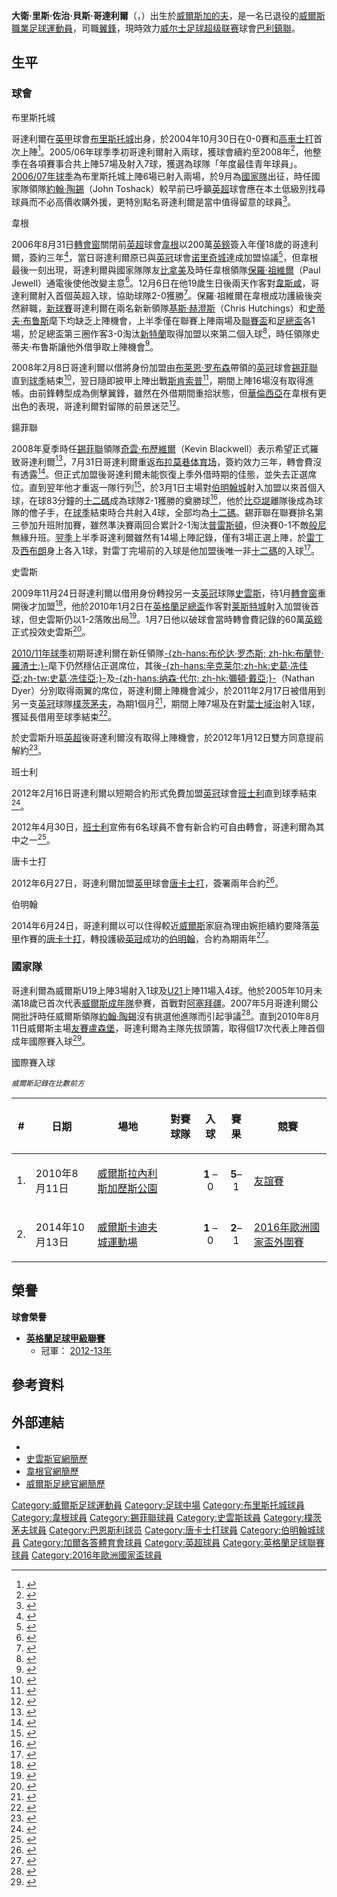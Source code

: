 {{noteTA|G1=EPL|G2=FAcup|G3=Football|G4=uefa
|T=zh-hans:大卫·科特里尔; zh-hk:大衛·哥達利爾;
|1=zh-hans:科特里尔; zh-hk:哥達利爾;
|2=zh-hans:大卫; zh-hk:大衛;
|3=zh-hans:大卫·里斯·乔治·贝斯特·科特里尔; zh-hk:大衛·里斯·佐治·貝斯·哥達利爾;
|4=zh-hans:贝拉米; zh-hk:比拿美;
|5=zh-hans:保罗·杰维尔; zh-hk:保羅·祖維爾;
|6=zh-hans:约翰·托沙克; zh-hk:約翰·陶錫;
|7=zh-hans:史蒂夫·布鲁斯; zh-hk:史提夫·布魯士;
|8=zh-hans:布莱恩·罗布森; zh-hk:白賴仁·笠臣;
|9=zh-hans:布拉莫巷体育场; zh-hk:巴拉摩徑球場;
|10=zh-hans:比蒂; zh-hk:比亞堤;
}}
{{Infobox football biography
|name           = 大衛·哥達利爾<br />''David Cotterill''
|image          = David Cotterill.jpg
|fullname       = David Rhys George Best Cotterill<ref name="Hugman2010-11 96">{{Cite book|editor-first=Barry J.|editor-last=Hugman|title=The PFA Footballers' Who's Who 2010–11|year=2010|publisher=Mainstream Publishing|isbn=978-1-84596-601-0|page=96}}</ref>
|height         = {{height|ft=5|in=9}}<ref>{{cite web |url=http://www.bcfc.com/team/player-profile/david-cotterill/11 |title=Player profiles: David Cotterill |publisher=Birmingham City F.C. |accessdate=2014-12-28 |deadurl=yes |archiveurl=https://archive.is/20141228154602/http://www.bcfc.com/team/player-profile/david-cotterill/11 |archivedate=2014-12-28 }}</ref>
|birth_date     = {{Birth date and age|1987|12|4|df=y}}
|birth_place    = 威爾斯[[加的夫|加的夫]]
|currentclub    = [[巴利鎮聯足球會|巴利鎮聯]]
|clubnumber     = 11
| position            = [[中場#翼鋒|右／左翼]]
|youthyears1    = – |youthclubs1 = [[布里斯托尔城足球俱乐部|布里斯托尔城]]
|years1         = 2004–2006 |clubs1 = [[布里斯托尔城足球俱乐部|布里斯托尔城]]                  |caps1 = 62  |goals1 = 8
|years2         = 2006–2008 |clubs2 = [[威根竞技足球俱乐部|威根]]              |caps2 = 18  |goals2 = 1
|years3         = 2008      |clubs3 = → [[谢菲尔德联足球俱乐部|谢菲尔德联]] |caps3 = 16  |goals3 = 0
|years4         = 2008–2010 |clubs4 = [[谢菲尔德联足球俱乐部|谢菲尔德联]]          |caps4 = 38  |goals4 = 6
|years5         = 2009–2010 |clubs5 = → [[斯旺西城足球俱乐部|斯旺西城]]       |caps5 = 4   |goals5 = 0
|years6         = 2010–2012 |clubs6 = [[斯旺西城足球俱乐部|斯旺西城]]                |caps6 = 31  |goals6 = 4
|years7         = 2011      |clubs7 = → [[朴茨茅斯足球俱乐部|朴茨茅斯]]             |caps7 = 15  |goals7 = 1
|years8         = 2012      |clubs8 = [[巴恩斯利足球俱乐部|巴恩斯利]]                          |caps8 = 11  |goals8 = 1
|years9         = 2012–2014 |clubs9 = [[唐卡斯特流浪足球俱乐部|唐卡斯特流浪]]          |caps9 = 84  |goals9 = 14
|years10        = 2014–2017 |clubs10= [[伯明翰足球會|伯明翰]]            |caps10= 102 |goals10= 14
|years11        = 2017      |clubs11= → [[布里斯托尔城足球俱乐部|布里斯托尔城]]         |caps11= 15  |goals11= 2
|years12        = 2018      |clubs12= [[加爾各答體育會|加爾各答體育會]]                         |caps12= 3   |goals12= 0
|years13        = 2020–      |clubs13= [[巴利鎮聯足球會|巴利鎮聯]]       |caps13= 24 |goals13= 4
|nationalyears1 = 2004–2005 |nationalteam1 = [[威爾斯19歲以下足球代表隊|威爾斯U19]] |nationalcaps1 = 3  |nationalgoals1 = 1
|nationalyears2 = 2005–2007 |nationalteam2 = [[威爾斯21歲以下足球代表隊|威爾斯U21]] |nationalcaps2 = 9  |nationalgoals2 = 4
|nationalyears3 = 2005–2018     |nationalteam3 = [[威爾斯足球代表隊|威爾斯]]              |nationalcaps3 = 24 |nationalgoals3 = 2
| club-update         = 2015年1月22日 (四) 00:05 (UTC)
}}

'''大衛·里斯·佐治·貝斯·哥達利爾'''（{{lang-en|'''David Rhys George Best Cotterill'''}}，{{bd|1987年|12月4日|catIdx=Cotterill, David}}）出生於[[威爾斯|威爾斯]][[加的夫|加的夫]]，是一名已退役的[[威爾斯人|威爾斯]][[職業|職業]][[足球|足球]][[運動員|運動員]]，司職[[中場#翼鋒|翼鋒]]，現時效力[[威尔士足球超级联赛|威尔士足球超级联赛]]球會[[巴利鎮聯足球會|巴利鎮聯]]。

==生平==
===球會===
;布里斯托城
哥達利爾在[[英甲|英甲]]球會[[布里斯托尔城足球俱乐部|布里斯托城]]出身，於2004年10月30日在0-0賽和[[科尔切斯特联足球俱乐部|高車士打]]首次上陣<ref>{{Cite web |language=en |url=http://news.bbc.co.uk/sport1/hi/football/eng_div_2/3947195.stm |title=Bristol City 0–0 Colchester |publisher=''[[BBC_Sport|BBC Sport]]'' |date=2004-10-30 |accessdate=2009-11-25}}</ref>。2005/06年球季季初哥達利爾射入兩球，獲球會續約至2008年<ref>{{cite news |language=en |url=http://www.skysports.com/story/0,19528,11726_2349788,00.html |title=Robins ace extends deal |publisher=''Sky Sports'' |date=2005-09-28 |accessdate=2010-12-28}}</ref>，他整季在各項賽事合共上陣57場及射入7球，獲選為球隊「年度最佳青年球員」。[[2006年至2007年英格蘭足球甲級聯賽|2006/07年球季]]為布里斯托城上陣6場已射入兩場，於9月為[[威爾斯足球代表隊|國家隊]]出征，時任國家隊領隊[[約翰·陶錫|約翰·陶錫]]（John Toshack）較早前已呼籲[[英超|英超]]球會應在本土低級別找尋球員而不必高價收購外援，更特別點名哥達利爾是當中值得留意的球員<ref>{{cite news |language=en |url=http://www.skysports.com/story/0,19528,11726_2368525,00.html |title=Cotterill keen to impress |publisher=''Sky Sports'' |date=2006-02-28 |accessdate=2010-12-28}}</ref>。

;韋根
2006年8月31日[[轉會窗|轉會窗]]關閉前[[英超|英超]]球會[[威根竞技足球俱乐部|韋根]]以200萬[[英鎊|英鎊]]簽入年僅18歲的哥達利爾，簽約三年<ref name="Latics swoop for £2m Cotterill">{{cite news |language=en |title=Latics swoop for £2m Cotterill |url=http://news.bbc.co.uk/sport1/hi/football/teams/w/wigan_athletic/5304238.stm |publisher=''[[BBC_Sport|BBC Sport]]'' |date=2006-08-31 |accessdate=2007-04-01 |archive-date=2008-02-13 |archive-url=https://web.archive.org/web/20080213024235/http://news.bbc.co.uk/sport1/hi/football/teams/w/wigan_athletic/5304238.stm |dead-url=no }}</ref>，當日哥達利爾原已與[[英冠|英冠]]球會[[诺里奇城足球俱乐部|诺里奇城]]達成加盟協議<ref>{{cite news |language=en |url=http://www.skysports.com/story/0,19528,11682_2388216,00.html |title=Canaries miss out on Cotterill |publisher=''Sky Sports'' |date=2006-09-01 |accessdate=2010-12-28 |archive-date=2017-02-17 |archive-url=https://web.archive.org/web/20170217144251/http://www.skysports.com/story/0,19528,11682_2388216,00.html |dead-url=no }}</ref>，但韋根最後一刻出現，哥達利爾與國家隊隊友[[克雷格·贝拉米|比拿美]]及時任韋根領隊[[保羅·祖維爾|保羅·祖維爾]]（Paul Jewell）通電後使他改變主意<ref>{{cite news |language=en |url=http://www.skysports.com/story/0,19528,11682_2395070,00.html |title=Cotterill convinced by Wigan |publisher=''Sky Sports'' |date=2006-11-11 |accessdate=2010-12-28 |archive-date=2017-02-17 |archive-url=https://web.archive.org/web/20170217144229/http://www.skysports.com/story/0,19528,11682_2395070,00.html |dead-url=no }}</ref>。12月6日在他19歲生日後兩天作客對[[西汉姆联足球俱乐部|韋斯咸]]，哥達利爾射入首個英超入球，協助球隊2-0獲勝<ref>{{Cite web |language=en |url=http://news.bbc.co.uk/sport1/hi/football/eng_prem/6201444.stm |title=West Ham 0–2 Wigan |publisher=''[[BBC_Sport|BBC Sport]]'' |date=2006-12-06 |accessdate=2009-11-25 |archive-date=2017-08-27 |archive-url=https://web.archive.org/web/20170827093345/http://news.bbc.co.uk/sport1/hi/football/eng_prem/6201444.stm |dead-url=no }}</ref>。保羅·祖維爾在韋根成功護級後突然辭職，[[2007年至2008年英格蘭超級聯賽|新球賽]]哥達利爾在兩名新新領隊[[基斯·赫澄斯|基斯·赫澄斯]]（Chris Hutchings）和[[史蒂夫·布鲁斯|史蒂夫·布鲁斯]]麾下均缺乏上陣機會，上半季僅在聯賽上陣兩場及[[英格蘭聯賽盃|聯賽盃]]和[[英格蘭足總盃|足總盃]]各1場，於足總盃第三圈作客3-0淘汰[[桑德兰足球俱乐部|新特蘭]]取得加盟以來第二個入球<ref>{{cite web |language=en |url=http://news.bbc.co.uk/sport1/hi/football/fa_cup/7163974.stm |title=Sunderland 0–3 Wigan |publisher=''[[BBC_Sport|BBC Sport]]'' |date=2008-01-05 |accessdate=2010-01-17 |archive-date=2008-01-08 |archive-url=https://web.archive.org/web/20080108073627/http://news.bbc.co.uk/sport1/hi/football/fa_cup/7163974.stm |dead-url=no }}</ref>，時任領隊史蒂夫·布鲁斯讓他外借爭取上陣機會<ref>{{cite news |language=en |url=http://www.skysports.com/story/0,19528,11682_3121270,00.html |title=Cotterill makes Blades switch |publisher=''Sky Sports'' |date=2008-02-08 |accessdate=2010-12-28 |archive-date=2017-02-17 |archive-url=https://web.archive.org/web/20170217144224/http://www.skysports.com/story/0,19528,11682_3121270,00.html |dead-url=no }}</ref>。

2008年2月8日哥達利爾以借將身份加盟由[[布莱恩·罗布森|布莱恩·罗布森]]帶領的[[英冠|英冠]]球會[[谢菲尔德联足球俱乐部|錫菲聯]]直到[[2007年至2008年英格蘭足球冠軍聯賽|球季]]結束<ref name="Blades seal Cotterill loan deal">{{cite news |language=en |title=Blades seal Cotterill loan deal |url=http://news.bbc.co.uk/sport1/hi/football/teams/s/sheff_utd/7235251.stm |publisher=''[[BBC_Sport|BBC Sport]]'' |date=2008-02-08 |accessdate=2008-02-08 |archive-date=2008-02-11 |archive-url=https://web.archive.org/web/20080211212228/http://news.bbc.co.uk/sport1/hi/football/teams/s/sheff_utd/7235251.stm |dead-url=no }}</ref>，翌日隨即披甲上陣出戰[[斯坎索普联足球俱乐部|斯肯索普]]<ref name="Blades début">{{cite news |language=en |title=Sheff Utd 0–0 Scunthorpe |url=http://www.sufc.premiumtv.co.uk/page/MatchReport/0,,10418~38564,00.html |publisher=[[谢菲尔德联足球俱乐部|''sufc.co.uk'']] |date=2008-02-09 |accessdate=2008-02-10 |deadurl=yes |archiveurl=https://web.archive.org/web/20080212200745/http://www.sufc.premiumtv.co.uk/page/MatchReport/0,,10418~38564,00.html |archivedate=2008-02-12 }}</ref>，期間上陣16場沒有取得進帳。由前鋒轉型成為側擊翼鋒，雖然在外借期間重拾狀態，但[[安东尼奥·瓦伦西亚|華倫西亞]]在韋根有更出色的表現，哥達利爾對留隊的前景迷茫<ref>{{cite news |language=en |url=http://www.skysports.com/story/0,19528,11682_3413924,00.html |title=Cotterill unsure over future |publisher=''Sky Sports'' |date=2008-04-12 |accessdate=2010-12-28 |archive-date=2016-03-09 |archive-url=https://web.archive.org/web/20160309155710/http://www.skysports.com/story/0,19528,11682_3413924,00.html |dead-url=no }}</ref>。

;鍚菲聯
2008年夏季時任[[谢菲尔德联足球俱乐部|錫菲聯]]領隊[[奇雲·布歷維爾|奇雲·布歷維爾]]（Kevin Blackwell）表示希望正式羅致哥達利爾<ref>{{cite news |language=en |url=http://www.skysports.com/story/0,19528,11683_3817863,00.html |title=Blades boss wants Cotterill |publisher=''Sky Sports'' |date=2008-07-14 |accessdate=2010-12-28 |archive-date=2008-09-29 |archive-url=https://web.archive.org/web/20080929183405/http://www.skysports.com/story/0,19528,11683_3817863,00.html |dead-url=no }}</ref>，7月31日哥達利爾重返[[布拉莫巷体育场|布拉莫巷体育场]]，簽約效力三年，轉會費沒有透露<ref name="blades switch">{{cite news |language=en |title=Triple Swoop |url=http://www.sufc.premiumtv.co.uk/page/NewsDetail/0,,10418~1355332,00.html |publisher=[[谢菲尔德联足球俱乐部|''sufc.co.uk'']] |date=2008-07-31 |accessdate=2008-07-31 |deadurl=yes |archiveurl=https://web.archive.org/web/20080914222929/http://www.sufc.premiumtv.co.uk/page/NewsDetail/0,,10418~1355332,00.html |archivedate=2008-09-14 }}</ref>。但正式加盟後哥達利爾未能恢復上季外借時期的佳態，並失去正選席位。直到翌年他才重返一隊行列<ref name="lack of form">{{cite news |language=en |title=Cotterill back with a bang for Sheffield United |url=http://www.thestar.co.uk/blades/Cotterill-back-with-a-bang.5026383.jp |publisher=''thestar.co.uk'' |date=2009-02-28 |accessdate=2009-03-01 |archive-url=https://web.archive.org/web/20090322050835/http://www.thestar.co.uk/blades/Cotterill-back-with-a-bang.5026383.jp |archive-date=2009-03-22 |dead-url=yes }}</ref>，於3月1日主場對[[伯明翰足球會|伯明翰城]]射入加盟以來首個入球，在球83分鐘的[[十二碼|十二碼]]成為球隊2-1獲勝的奠勝球<ref name="debut goal">{{cite news |language=en |title=Revitalised Cotterill sets his standard |url=http://www.thestar.co.uk/blades/Revitalised-Cotterill-sets-his-standard.5031785.jp |publisher=''thestar.co.uk'' |date=2009-03-03 |accessdate=2009-03-03 |archive-url=https://web.archive.org/web/20090307033258/http://www.thestar.co.uk/blades/Revitalised-Cotterill-sets-his-standard.5031785.jp |archive-date=2009-03-07 |dead-url=yes }}</ref>，他於[[占士·比亞堤|比亞堤]]離隊後成為球隊的儈子手，在[[2008年至2009年英格蘭足球冠軍聯賽|球季]]結束時合共射入4球，全部均為[[十二碼|十二碼]]。錫菲聯在聯賽排名第三參加升班附加賽，雖然準決賽兩回合累計2-1淘汰[[普雷斯顿足球俱乐部|普雷斯頓]]，但決賽0-1不敵[[伯恩利足球俱乐部|般尼]]無緣升班。[[2009年至2010年英格蘭足球冠軍聯賽|翌季]]上半季哥達利爾雖然有14場上陣記錄，僅有3場正選上陣，於[[雷丁足球俱乐部|雷丁]]及[[西布罗姆维奇足球俱乐部|西布朗]]身上各入1球，對雷丁完場前的入球是他加盟後唯一非[[十二碼|十二碼]]的入球<ref>{{cite news |language=en |url=http://news.bbc.co.uk/sport2/hi/football/eng_div_1/8202323.stm |title=Reading 1-3 Sheff Utd |publisher=''[[BBC_Sport|BBC Sport]]'' |date=2009-08-22 |accessdate=2010-12-28 |archive-date=2019-09-27 |archive-url=https://web.archive.org/web/20190927212254/http://news.bbc.co.uk/sport2/hi/football/eng_div_1/8202323.stm |dead-url=no }}</ref>。

;史雲斯
2009年11月24日哥達利爾以借用身份轉投另一支[[英冠|英冠]]球隊[[斯旺西城足球俱乐部|史雲斯]]，待1月[[轉會窗|轉會窗]]重開後才加盟<ref name="swans loan">{{cite news |language=en |title=Cotterill relishing Swans move |url=http://news.bbc.co.uk/sport1/hi/football/teams/s/swansea_city/8375360.stm |publisher=''[[BBC_Sport|BBC Sport]]'' |date=2009-11-24 |accessdate=2009-11-24}}</ref>，他於2010年1月2日在[[英格蘭足總盃|英格蘭足總盃]]作客對[[莱斯特城足球俱乐部|莱斯特城]]射入加盟後首球，但史雲斯仍以1-2落敗出局<ref>{{cite web |language=en |url=http://news.bbc.co.uk/sport1/hi/football/fa_cup/8434022.stm |title=Leicester 2–1 Swansea |publisher=''[[BBC_Sport|BBC Sport]]'' |date=2010-01-02 |accessdate=2010-01-17}}</ref>。1月7日他以破球會當時轉會費記錄的60萬[[英鎊|英鎊]]正式投效史雲斯<ref name="swans transfer">{{cite news |language=en |title=David Cotterill completes permanent Swansea move |url=http://news.bbc.co.uk/sport1/hi/football/teams/s/swansea_city/8446364.stm |publisher=''[[BBC_Sport|BBC Sport]]'' |date=2010-01-07 |accessdate=2010-01-07}}</ref>。

[[2010年至2011年英格蘭足球冠軍聯賽|2010/11年球季]]初期哥達利爾在新任領隊[[布伦达·罗杰斯|-{zh-hans:布伦达·罗杰斯; zh-hk:布蘭登·羅渣士;}-]]麾下仍然穩佔正選席位，其後[[史葛·冼佳亞|-{zh-hans:辛克莱尔;zh-hk:史葛·冼佳亞;zh-tw:史葛·冼佳亞;}-]]及[[纳森·代尔|-{zh-hans:纳森·代尔; zh-hk:彌頓·戴亞;}-]]（Nathan Dyer）分別取得兩翼的席位，哥達利爾上陣機會減少，於2011年2月17日被借用到另一支[[英冠|英冠]]球隊[[朴茨茅斯足球俱乐部|樸茨茅夫]]，為期1個月<ref>{{cite news |language=en |url=http://news.bbc.co.uk/sport2/hi/football/teams/p/portsmouth/9398833.stm |title=Swansea winger David Cotterill seals Portsmouth loan |publisher=''[[BBC_Sport|BBC Sport]]'' |date=2011-02-17 |accessdate=2011-02-19 |archive-date=2019-06-28 |archive-url=https://web.archive.org/web/20190628121427/http://news.bbc.co.uk/sport2/hi/football/teams/p/portsmouth/9398833.stm |dead-url=no }}</ref>，期間上陣7場及在對[[伊普斯维奇城足球俱乐部|葉士域治]]射入1球，獲延長借用至球季結束<ref>{{cite news |language=en |url=http://news.bbc.co.uk/sport2/hi/football/teams/p/portsmouth/9429294.stm |title=Swansea loanee David Cotterill extends Portsmouth stay |publisher=''[[BBC_Sport|BBC Sport]]'' |date=2011-03-18 |accessdate=2011-03-19 |archive-date=2019-06-06 |archive-url=https://web.archive.org/web/20190606155341/http://news.bbc.co.uk/sport2/hi/football/teams/p/portsmouth/9429294.stm |dead-url=no }}</ref>。

於史雲斯升班[[英超|英超]]後哥達利爾沒有取得上陣機會，於2012年1月12日雙方同意提前解約<ref>{{cite news |language=en |url=http://news.bbc.co.uk/sport2/hi/football/16522534.stm |title=Wales winger David Cotterill leaves Swansea City |publisher=''[[BBC_Sport|BBC Sport]]'' |date=2012-01-12 |accessdate=2012-01-13 |archive-date=2012-01-16 |archive-url=https://web.archive.org/web/20120116181007/http://news.bbc.co.uk/sport2/hi/football/16522534.stm |dead-url=no }}</ref>。

;班士利
2012年2月16日哥達利爾以短期合約形式免費加盟[[英冠|英冠]]球會[[巴恩斯利足球俱乐部|班士利]]直到球季結束<ref>{{cite news |language=en |url=http://www.bbc.co.uk/sport/0/football/17018597 |title=Barnsley complete David Cotterill signing |publisher=''[[BBC_Sport|BBC Sport]]'' |date=2012-02-16 |accessdate=2012-02-19 |archive-date=2015-05-22 |archive-url=https://web.archive.org/web/20150522064746/http://www.bbc.co.uk/sport/0/football/17018597 |dead-url=no }}</ref>。

2012年4月30日，[[巴恩斯利足球俱乐部|班士利]]宣佈有6名球員不會有新合約可自由轉會，哥達利爾為其中之一<ref>{{cite news |language=en |url=http://www.bbc.co.uk/sport/0/football/17898234 |title=Striker Andy Gray amongst six released by Barnsley |publisher=''[[BBC_Sport|BBC Sport]]'' |date=2012-04-30 |accessdate=2013-10-25 |archive-date=2013-10-17 |archive-url=https://web.archive.org/web/20131017052713/http://www.bbc.co.uk/sport/0/football/17898234 |dead-url=no }}</ref>。

;唐卡士打
2012年6月27日，哥達利爾加盟[[英甲|英甲]]球會[[唐卡斯特流浪足球俱乐部|唐卡士打]]，簽署兩年合約<ref>{{cite news |language=en |url=http://www.bbc.co.uk/sport/0/football/18601689 |title=Doncaster Rovers sign Robbie Blake and David Cotterill |publisher=''[[BBC_Sport|BBC Sport]]'' |date=2012-06-27 |accessdate=2013-10-25 |archive-date=2015-05-22 |archive-url=https://web.archive.org/web/20150522035809/http://www.bbc.co.uk/sport/0/football/18601689 |dead-url=no }}</ref>。

;伯明翰
2014年6月24日，哥達利爾以可以住得較近[[威爾斯|威爾斯]]家庭為理由婉拒續約要降落[[英甲|英甲]]作賽的[[唐卡斯特流浪足球俱乐部|唐卡士打]]，轉投護級[[英冠|英冠]]成功的[[伯明翰足球會|伯明翰]]，合約為期兩年<ref>{{cite news |language=en |url=http://www.bbc.com/sport/0/football/28002665 |title=David Cotterill: Birmingham City sign Doncaster Rovers midfielder |publisher=''[[BBC_Sport|BBC Sport]]'' |date=2014-06-24 |accessdate=2015-01-21 |archive-date=2015-04-08 |archive-url=https://web.archive.org/web/20150408193956/http://www.bbc.com/sport/0/football/28002665 |dead-url=no }}</ref>。

===國家隊===
哥達利爾為威爾斯U19上陣3場射入1球及[[威爾斯21歲以下足球代表隊|U21]]上陣11場入4球。他於2005年10月未滿18歲已首次代表[[威爾斯足球代表隊|威爾斯成年隊]]參賽，首戰對[[阿塞拜疆國家足球隊|阿塞拜疆]]。2007年5月哥達利爾公開批評時任威爾斯領隊[[約翰·陶錫|約翰·陶錫]]沒有挑選他進隊而引起爭議<ref name="Cotterill angered by Toshack snub">{{cite news |language=en |title=Cotterill angered by Toshack snub |url=http://news.bbc.co.uk/sport1/hi/football/internationals/6630293.stm |publisher=''[[BBC_Sport|BBC Sport]]'' |date=2007-05-07 |accessdate=2007-08-03 |archive-date=2007-10-09 |archive-url=https://web.archive.org/web/20071009180714/http://news.bbc.co.uk/sport1/hi/football/internationals/6630293.stm |dead-url=no }}</ref>。直到2010年8月11日威爾斯主場[[友誼賽|友賽]][[盧森堡國家足球隊|盧森堡]]，哥達利爾為主隊先拔頭籌，取得個17次代表上陣首個成年國際賽入球<ref>{{cite news |language=en |url=http://news.bbc.co.uk/sport2/hi/football/league_of_wales/8860410.stm |title=Wales 5-1 Luxembourg |publisher=''[[BBC_Sport|BBC Sport]]'' |date=2010-08-11 |accessdate=2010-12-28 |archive-date=2019-12-08 |archive-url=https://web.archive.org/web/20191208132107/http://news.bbc.co.uk/sport2/hi/football/league_of_wales/8860410.stm |dead-url=no }}</ref>。

;國際賽入球
<small>''威爾斯記錄在比數前方''</small>
{| class="wikitable sortable" style=font-size:90%
|+
! # !! 日期 !! 場地 !! 對賽球隊 !! 入球 !! 賽果 !! 競賽
|-
| 1. || 2010年8月11日 || [[威爾斯|威爾斯]][[Llanelli|拉內利]][[Parc_y_Scarlets|斯加歷斯公園]] || {{fb|LUX}} || style="text-align:center;"|'''1''' – 0  || style="text-align:center;"|'''5'''–1 || [[友誼賽|友誼賽]]
|-
| 2. || 2014年10月13日 || [[威爾斯|威爾斯]][[卡迪夫城運動場|卡迪夫城運動場]] || {{fb|CYP}} || style="text-align:center;"|'''1''' – 0  || style="text-align:center;"|'''2'''–1 || [[2016年歐洲國家盃外圍賽|2016年歐洲國家盃外圍賽]]
|}

== 榮譽 ==
'''球會榮譽'''
* '''[[英格蘭足球甲級聯賽|英格蘭足球甲級聯賽]]'''
** 冠軍： [[2012年至2013年英格蘭足球甲級聯賽|2012-13年]]

==參考資料==
{{reflist|2}}

==外部連結==
*{{Soccerbase|id=39739|name=大衛·哥達利爾}}
*[https://web.archive.org/web/20100710021423/http://www.swanseacity.net/page/ProfilesDetail/0,,10354~31751,00.html 史雲斯官網簡歷]
*[https://web.archive.org/web/20080517004006/http://www.wiganlatics.co.uk/page/ProfilesDetail/0,,10429~31751,00.html 韋根官網簡歷]
*[http://www.faw.org.uk/teams/player/35 威爾斯足總官網簡歷] {{Wayback|url=http://www.faw.org.uk/teams/player/35 |date=20091226045909 }}

{{2016年歐洲國家盃威爾斯參賽名單}}

{{DEFAULTSORT:Cotterill, David}}
[[Category:威爾斯足球運動員|Category:威爾斯足球運動員]]
[[Category:足球中場|Category:足球中場]]
[[Category:布里斯托城球員|Category:布里斯托城球員]]
[[Category:韋根球員|Category:韋根球員]]
[[Category:錫菲聯球員|Category:錫菲聯球員]]
[[Category:史雲斯球員|Category:史雲斯球員]]
[[Category:樸茨茅夫球員|Category:樸茨茅夫球員]]
[[Category:巴恩斯利球员|Category:巴恩斯利球员]]
[[Category:唐卡士打球員|Category:唐卡士打球員]]
[[Category:伯明翰城球員|Category:伯明翰城球員]]
[[Category:加爾各答體育會球員|Category:加爾各答體育會球員]]
[[Category:英超球員|Category:英超球員]]
[[Category:英格蘭足球聯賽球員|Category:英格蘭足球聯賽球員]]
[[Category:2016年歐洲國家盃球員|Category:2016年歐洲國家盃球員]]